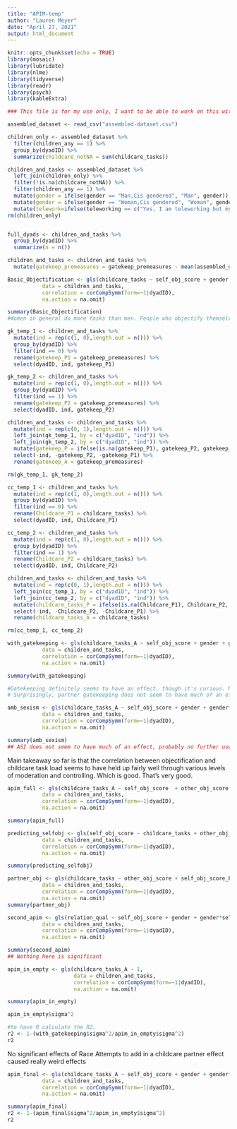 ```yaml
---
title: "APIM-temp"
author: "Lauren Meyer"
date: "April 27, 2021"
output: html_document
---
```


```r
knitr::opts_chunk$set(echo = TRUE)
library(mosaic)
library(lubridate)
library(nlme)
library(tidyverse)
library(readr)
library(psych)
library(kableExtra)
```


```r
### This file is for my use only, I want to be able to work on this without worrying about merge conflicts. Please don't edit unless we've talked about it. ###

assembled_dataset <- read_csv("assembled-dataset.csv")

```



```r
children_only <- assembled_dataset %>%
  filter(children_any == 1) %>%
  group_by(dyadID) %>%
  summarize(childcare_notNA = sum(childcare_tasks))

children_and_tasks <- assembled_dataset %>%
  left_join(children_only) %>%
  filter(!is.na(childcare_notNA)) %>%
  filter(children_any == 1) %>%
  mutate(gender = ifelse(gender == "Man,Cis gendered", "Man", gender)) %>%
  mutate(gender = ifelse(gender == "Woman,Cis gendered", "Woman", gender)) %>%
  mutate(telework=ifelse(teleworking == c("Yes, I am teleworking but my partner is not", "We are both teleworking"), 0, 1))
rm(children_only)


full_dyads <- children_and_tasks %>%
  group_by(dyadID) %>%
  summarize(n = n())

children_and_tasks <- children_and_tasks %>%
  mutate(gatekeep_premeasures = gatekeep_premeasures - mean(assembled_dataset$gatekeep_premeasures, na.rm = TRUE))

```

```r
Basic_Objectification <- gls(childcare_tasks ~ self_obj_score + gender + gender*other_obj_score_P,
           data = children_and_tasks,
           correlation = corCompSymm(form=~1|dyadID),
           na.action = na.omit)

summary(Basic_Objectification)
#Women in general do more tasks than men. People who objectify themselves more do more tasks. Curiously, men whose partners objectify them more do more childcare tasks (though insignificant), and women whose partners objectify them more do fewer childcare tasks. 
```


```r
gk_temp_1 <- children_and_tasks %>%
  mutate(ind = rep(c(1, 0),length.out = n())) %>%
  group_by(dyadID) %>%
  filter(ind == 0) %>%
  rename(gatekeep_P1 = gatekeep_premeasures) %>%
  select(dyadID, ind, gatekeep_P1)

gk_temp_2 <- children_and_tasks %>%
  mutate(ind = rep(c(1, 0),length.out = n())) %>%
  group_by(dyadID) %>%
  filter(ind == 1) %>%
  rename(gatekeep_P2 = gatekeep_premeasures) %>%
  select(dyadID, ind, gatekeep_P2)

children_and_tasks <- children_and_tasks %>%
  mutate(ind = rep(c(0, 1),length.out = n())) %>%
  left_join(gk_temp_1, by = c("dyadID", "ind")) %>%
  left_join(gk_temp_2, by = c("dyadID", "ind")) %>%
  mutate(gatekeep_P = ifelse(is.na(gatekeep_P1), gatekeep_P2, gatekeep_P1)) %>%
  select(-ind, -gatekeep_P2, -gatekeep_P1) %>%
  rename(gatekeep_A = gatekeep_premeasures)

rm(gk_temp_1, gk_temp_2)

```

```r
cc_temp_1 <- children_and_tasks %>%
  mutate(ind = rep(c(1, 0),length.out = n())) %>%
  group_by(dyadID) %>%
  filter(ind == 0) %>%
  rename(Childcare_P1 = childcare_tasks) %>%
  select(dyadID, ind, Childcare_P1)

cc_temp_2 <- children_and_tasks %>%
  mutate(ind = rep(c(1, 0),length.out = n())) %>%
  group_by(dyadID) %>%
  filter(ind == 1) %>%
  rename(Childcare_P2 = childcare_tasks) %>%
  select(dyadID, ind, Childcare_P2)

children_and_tasks <- children_and_tasks %>%
  mutate(ind = rep(c(0, 1),length.out = n())) %>%
  left_join(cc_temp_1, by = c("dyadID", "ind")) %>%
  left_join(cc_temp_2, by = c("dyadID", "ind")) %>%
  mutate(childcare_tasks_P = ifelse(is.na(Childcare_P1), Childcare_P2, Childcare_P1)) %>%
  select(-ind, -Childcare_P2, -Childcare_P1) %>%
  rename(childcare_tasks_A = childcare_tasks)

rm(cc_temp_1, cc_temp_2)


```



```r
with_gatekeeping <- gls(childcare_tasks_A ~ self_obj_score + gender + gender*other_obj_score_P + gatekeep_A + gatekeep_A*gender,
           data = children_and_tasks,
           correlation = corCompSymm(form=~1|dyadID),
           na.action = na.omit)

summary(with_gatekeeping)

#Gatekeeping definitely seems to have an effect, though it's curious. Men who gatekeep more tend to do more childcare tasks the more they gatekeep, while women who gatekeep more, though still doing more tasks, do way fewer excess tasks than gatekeeping men. I set up an APIM for this alone, I'm curious. 
# Surprisingly, partner gatekeeping does not seem to have much of an effect, not nearly as much as actor gatekeeping. Huh. 
```


```r
amb_sexism <- gls(childcare_tasks_A ~ self_obj_score + gender + gender*other_obj_score_P + asi_score,
           data = children_and_tasks,
           correlation = corCompSymm(form=~1|dyadID),
           na.action = na.omit)

summary(amb_sexism)
## ASI does not seem to have much of an effect, probably no further use. 
```

Main takeaway so far is that the correlation between objectification and childcare task load seems to have held up fairly well through various levels of moderation and controlling. Which is good. That's very good.

```r
apim_full <- gls(childcare_tasks_A ~ self_obj_score  + other_obj_score + self_obj_score_P + gender + gender*other_obj_score_P + gatekeep_A + gatekeep_A*gender,
           data = children_and_tasks,
           correlation = corCompSymm(form=~1|dyadID),
           na.action = na.omit)

summary(apim_full)

```

```r
predicting_selfobj <- gls(self_obj_score ~ childcare_tasks + other_obj_score_P + gatekeep_P,
           data = children_and_tasks,
           correlation = corCompSymm(form=~1|dyadID),
           na.action = na.omit)

summary(predicting_selfobj)
```

```r
partner_obj <- gls(childcare_tasks ~ other_obj_score + self_obj_score_P + gender + other_obj_score * gender,
           data = children_and_tasks,
           correlation = corCompSymm(form=~1|dyadID),
           na.action = na.omit)
summary(partner_obj)
```


```r
second_apim <- gls(relation_qual ~ self_obj_score + gender + gender*self_obj_score + self_obj_score_P,
           data = children_and_tasks,
           correlation = corCompSymm(form=~1|dyadID),
           na.action = na.omit)

summary(second_apim)
## Nothing here is significant
```


```r
apim_in_empty <- gls(childcare_tasks_A ~ 1,
                     data = children_and_tasks,
                     correlation = corCompSymm(form=~1|dyadID),
                     na.action = na.omit)

summary(apim_in_empty)

apim_in_empty$sigma^2

#to have R calculate the R2.
r2 <- 1-(with_gatekeeping$sigma^2/apim_in_empty$sigma^2)
r2
```

No significant effects of Race
Attempts to add in a childcare partner effect caused really weird effects
```r
apim_final <- gls(childcare_tasks_A ~ self_obj_score + gender + gender*other_obj_score_P + gatekeep_A + gender*gatekeep_A + relation_length,
           data = children_and_tasks,
           correlation = corCompSymm(form=~1|dyadID),
           na.action = na.omit)

summary(apim_final)
r2 <- 1-(apim_final$sigma^2/apim_in_empty$sigma^2)
r2
```

